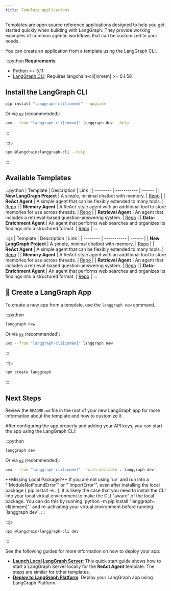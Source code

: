 ```yaml
---
title: Template applications
---
```



<V1Alpha />


Templates are open source reference applications designed to help you get started quickly when building with LangGraph. They provide working examples of common agentic workflows that can be customized to your needs.

You can create an application from a template using the LangGraph CLI.

:::python
<Info>
  **Requirements**
  * Python >= 3.11
  * [LangGraph CLI](/langgraph-platform/cli): Requires langchain-cli[inmem] >= 0.1.58
</Info>

## Install the LangGraph CLI

```bash
pip install "langgraph-cli[inmem]" --upgrade
```

Or via [`uv`](https://docs.astral.sh/uv/getting-started/installation/) (recommended):

```bash
uvx --from "langgraph-cli[inmem]" langgraph dev --help
```
:::

:::js
```bash
npx @langchain/langgraph-cli --help
```
:::

## Available Templates

:::python
| Template | Description | Link |
| -------- | ----------- | ------ |
| **New LangGraph Project** | A simple, minimal chatbot with memory. | [Repo](https://github.com/langchain-ai/new-langgraph-project) |
| **ReAct Agent** | A simple agent that can be flexibly extended to many tools. | [Repo](https://github.com/langchain-ai/react-agent) |
| **Memory Agent** | A ReAct-style agent with an additional tool to store memories for use across threads. | [Repo](https://github.com/langchain-ai/memory-agent) |
| **Retrieval Agent** | An agent that includes a retrieval-based question-answering system. | [Repo](https://github.com/langchain-ai/retrieval-agent-template) |
| **Data-Enrichment Agent** | An agent that performs web searches and organizes its findings into a structured format. | [Repo](https://github.com/langchain-ai/data-enrichment) |
:::

:::js
| Template | Description | Link |
| -------- | ----------- | ------ |
| **New LangGraph Project** | A simple, minimal chatbot with memory. | [Repo](https://github.com/langchain-ai/new-langgraphjs-project) |
| **ReAct Agent** | A simple agent that can be flexibly extended to many tools. | [Repo](https://github.com/langchain-ai/react-agent-js) |
| **Memory Agent** | A ReAct-style agent with an additional tool to store memories for use across threads. | [Repo](https://github.com/langchain-ai/memory-agent-js) |
| **Retrieval Agent** | An agent that includes a retrieval-based question-answering system. | [Repo](https://github.com/langchain-ai/retrieval-agent-template-js) |
| **Data-Enrichment Agent** | An agent that performs web searches and organizes its findings into a structured format. | [Repo](https://github.com/langchain-ai/data-enrichment-js) |
:::

## 🌱 Create a LangGraph App

To create a new app from a template, use the `langgraph new` command.

:::python
```bash
langgraph new
```

Or via [`uv`](https://docs.astral.sh/uv/getting-started/installation/) (recommended):

```bash
uvx --from "langgraph-cli[inmem]" langgraph new
```
:::

:::js
```bash
npm create langgraph
```
:::

## Next Steps

Review the `README.md` file in the root of your new LangGraph app for more information about the template and how to customize it.

After configuring the app properly and adding your API keys, you can start the app using the LangGraph CLI:

:::python
```bash
langgraph dev
```

Or via [`uv`](https://docs.astral.sh/uv/getting-started/installation/) (recommended):

```bash
uvx --from "langgraph-cli[inmem]" --with-editable . langgraph dev
```

<Info>
  **Missing Local Package?**
  If you are not using `uv` and run into a "`ModuleNotFoundError`" or "`ImportError`", even after installing the local package (`pip install -e .`), it is likely the case that you need to install the CLI into your local virtual environment to make the CLI "aware" of the local package. You can do this by running `python -m pip install "langgraph-cli[inmem]"` and re-activating your virtual environment before running `langgraph dev`.
</Info>
:::

:::js
```bash
npx @langchain/langgraph-cli dev
```
:::

See the following guides for more information on how to deploy your app:

* **[Launch Local LangGraph Server](/oss/local-server)**: This quick start guide shows how to start a LangGraph Server locally for the **ReAct Agent** template. The steps are similar for other templates.
* **[Deploy to LangGraph Platform](/langgraph-platform/quick-start-studio)**: Deploy your LangGraph app using LangGraph Platform.
